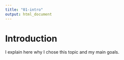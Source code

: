 ```yaml
---
title: "01-intro"
output: html_document
---
```


# Introduction

I explain here why I chose this topic and my main goals.